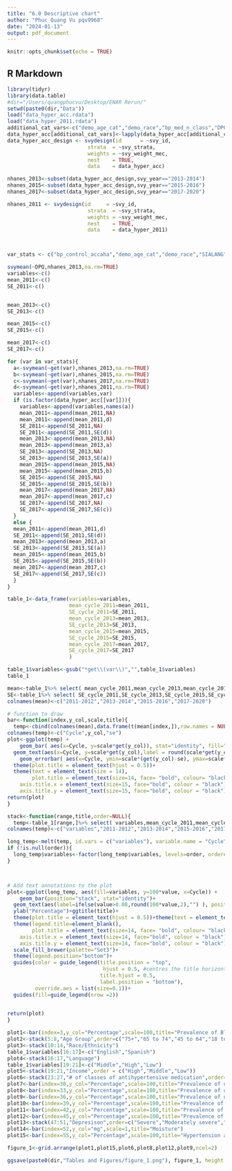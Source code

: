 ```yaml
---
title: "6.0 Descriptive chart"
author: "Phuc Quang Vu pqv9968"
date: "2024-01-13"
output: pdf_document
---
```


```r
knitr::opts_chunk$set(echo = TRUE)
```

## R Markdown

```r
library(tidyr)
library(data.table)
#dir="/Users/quangphucvu/Desktop/ENAR Rerun/" 
setwd(paste0(dir,"Data"))
load("data_hyper_acc.rdata")
load("data_hyper_2011.rdata")
additional_cat_vars<-c("demo_age_cat","demo_race","bp_med_n_class","DPQ")
data_hyper_acc[additional_cat_vars]<-lapply(data_hyper_acc[additional_cat_vars],factor)
data_hyper_acc_design <- svydesign(id      = ~svy_id,
                          strata  = ~svy_strata,
                          weights = ~svy_weight_mec,
                          nest    = TRUE,
                          data    = data_hyper_acc)

nhanes_2013<-subset(data_hyper_acc_design,svy_year=="2013-2014")
nhanes_2015<-subset(data_hyper_acc_design,svy_year=="2015-2016")
nhanes_2017<-subset(data_hyper_acc_design,svy_year=="2017-2020")

nhanes_2011 <- svydesign(id     = ~svy_id,
                          strata  = ~svy_strata,
                          weights = ~svy_weight_mec,
                          nest    = TRUE,
                          data    = data_hyper_2011)



var_stats <- c("bp_control_accaha","demo_age_cat","demo_race","SIALANG","INDFMPIR","bp_med_n_class","bp_med_combination","bp_med_ace","bp_med_alpha","bp_med_beta","bp_med_ccb_dh","cc_ckd","DPQ","avg_DR1TMOIS","htn_aware")

svymean(~DPQ,nhanes_2013,na.rm=TRUE)
variables<-c()
mean_2011<-c()
SE_2011<-c()


mean_2013<-c()
SE_2013<-c()

mean_2015<-c()
SE_2015<-c()

mean_2017<-c()
SE_2017<-c()

for (var in var_stats){
  a<-svymean(~get(var),nhanes_2013,na.rm=TRUE)
  b<-svymean(~get(var),nhanes_2015,na.rm=TRUE)
  c<-svymean(~get(var),nhanes_2017,na.rm=TRUE)
  d<-svymean(~get(var),nhanes_2011,na.rm=TRUE)
  variables<-append(variables,var)
  if (is.factor(data_hyper_acc[[var]])){
    variables<-append(variables,names(a))
    mean_2011<-append(mean_2011,NA)
    mean_2011<-append(mean_2011,d)
    SE_2011<-append(SE_2011,NA)
    SE_2011<-append(SE_2011,SE(d))
    mean_2013<-append(mean_2013,NA)
    mean_2013<-append(mean_2013,a)
    SE_2013<-append(SE_2013,NA)
    SE_2013<-append(SE_2013,SE(a))
    mean_2015<-append(mean_2015,NA)
    mean_2015<-append(mean_2015,b)
    SE_2015<-append(SE_2015,NA)
    SE_2015<-append(SE_2015,SE(b))
    mean_2017<-append(mean_2017,NA)
    mean_2017<-append(mean_2017,c)
    SE_2017<-append(SE_2017,NA)
    SE_2017<-append(SE_2017,SE(c))
  }
  else {
  mean_2011<-append(mean_2011,d)
  SE_2011<-append(SE_2011,SE(d))
  mean_2013<-append(mean_2013,a)
  SE_2013<-append(SE_2013,SE(a))
  mean_2015<-append(mean_2015,b)
  SE_2015<-append(SE_2015,SE(b))
  mean_2017<-append(mean_2017,c)
  SE_2017<-append(SE_2017,SE(c))
  }
}

table_1<-data_frame(variables=variables,
                    mean_cycle_2011=mean_2011,
                    SE_cycle_2011=SE_2011,
                    mean_cycle_2013=mean_2013,
                    SE_cycle_2013=SE_2013,
                    mean_cycle_2015=mean_2015,
                    SE_cycle_2015=SE_2015,
                    mean_cycle_2017=mean_2017,
                    SE_cycle_2017=SE_2017
                    )

```

```r
table_1$variables<-gsub("*get\\(var\\)","",table_1$variables)
table_1
```

```r
mean<-table_1%>% select( mean_cycle_2011,mean_cycle_2013,mean_cycle_2015,mean_cycle_2017)
SE<-table_1%>% select( SE_cycle_2011,SE_cycle_2013,SE_cycle_2015,SE_cycle_2017)
colnames(mean)<-c("2011-2012","2013-2014","2015-2016","2017-2020")

# function to draw
bar<-function(index,y_col,scale,title){
  temp<-cbind(colnames(mean),data.frame(t(mean[index,]),row.names = NULL),data.frame(t(SE[index,]),row.names = NULL))
colnames(temp)<-c("Cycle",y_col,"se")
plot<-ggplot(temp) +
    geom_bar( aes(x=Cycle, y=scale*get(y_col)), stat="identity", fill="skyblue", alpha=0.7) +
  geom_text(aes(x=Cycle, y=scale*get(y_col),label = round(scale*get(y_col),2)), vjust = 5,size=5)+
    geom_errorbar( aes(x=Cycle, ymin=scale*(get(y_col)-se), ymax=scale*(get(y_col)+se)), width=0.4, colour="orange", alpha=0.9, size=1.5)+xlab("Cycle")+ylab(y_col)+ggtitle(title)+
  theme(plot.title = element_text(hjust = 0.5))+
  theme(text = element_text(size = 14),
        plot.title = element_text(size=14, face= "bold", colour= "black" ),
    axis.title.x = element_text(size=15, face="bold", colour = "black"),    
    axis.title.y = element_text(size=15, face="bold", colour = "black"))
return(plot)
}

stack<-function(range,title,order=NULL){
  temp<-table_1[range,]%>% select( variables,mean_cycle_2011,mean_cycle_2013,mean_cycle_2015,mean_cycle_2017)
colnames(temp)<-c("variables","2011-2012","2013-2014","2015-2016","2017-2020")

long_temp<-melt(temp, id.vars = c("variables"), variable.name = "Cycle")
if (!is.null(order)){
  long_temp$variables<-factor(long_temp$variables, levels=order, ordered=TRUE)
}



# Add text annotations to the plot
plot<-ggplot(long_temp, aes(fill=variables, y=100*value, x=Cycle)) + 
    geom_bar(position="stack", stat="identity")+
  geom_text(aes(label=ifelse(value>0.08,round(100*value,2),"") ), position = position_stack(vjust = 0.5),size=5)+
  ylab("Percentage")+ggtitle(title)+
  theme(plot.title = element_text(hjust = 0.5))+theme(text = element_text(size = 13))+
  theme(legend.title=element_blank(),
        plot.title = element_text(size=14, face= "bold", colour= "black" ),
    axis.title.x = element_text(size=14, face="bold", colour = "black"),    
    axis.title.y = element_text(size=14, face="bold", colour = "black"))+
  scale_fill_brewer(palette="Set3")+ 
  theme(legend.position="bottom")+
  guides(color = guide_legend(title.position = "top", 
                               hjust = 0.5, #centres the title horizontally
                              title.hjust = 0.5,
                              label.position = "bottom"),
         override.aes = list(size=0.1))+
  guides(fill=guide_legend(nrow =2))
  

return(plot)
}

```
```r

plot1<-bar(index=3,y_col="Percentage",scale=100,title="Prevalence of Blood Pressure control")
plot2<-stack(5:8,"Age Group",order=c("75+","65 to 74","45 to 64","18 to 44"))
plot3<-stack(10:14,"Race/Ethnicity")
table_1$variables[16:17]<-c("English","Spanish")
plot4<-stack(16:17,"Language")
table_1$variables[19:21]<-c("Middle","High","Low")
plot5<-stack(19:21,"Income",order = c("High","Middle","Low"))
plot6<-stack(23:27,"# of classes of antihypertensive medication",order=c("Four or more","Three","Two","One","None"))
plot7<-bar(index=30,y_col="Percentage",scale=100,title="Prevalence of using combination theraty")
plot8<-bar(index=33,y_col="Percentage",scale=100,title="Prevalence of using ACEis")
plot9<-bar(index=36,y_col="Percentage",scale=100,title="Prevalence of using Alpha blocker")
plot10<-bar(index=39,y_col="Percentage",scale=100,title="Prevalence of using Beta Blocker")
plot11<-bar(index=42,y_col="Percentage",scale=100,title="Prevalence of using CCB-DH")
plot12<-bar(index=45,y_col="Percentage",scale=100,title="Prevalence of CKD")
plot13<-stack(47:51,"Depresison",order=c("Severe","Moderately severe","Moderate","Mild","Minimal"))
plot14<-bar(index=52,y_col="mg",scale=1,title="Moisture")
plot15<-bar(index=55,y_col="Percentage",scale=100,title="Hypertension awareness")

```
```r

figure_1<-grid.arrange(plot1,plot15,plot6,plot8,plot12,plot9,ncol=2)

```
```r
ggsave(paste0(dir,"Tables and Figures/figure_1.png"), figure_1, height = 12, width = 8, dpi = 1080)

```









